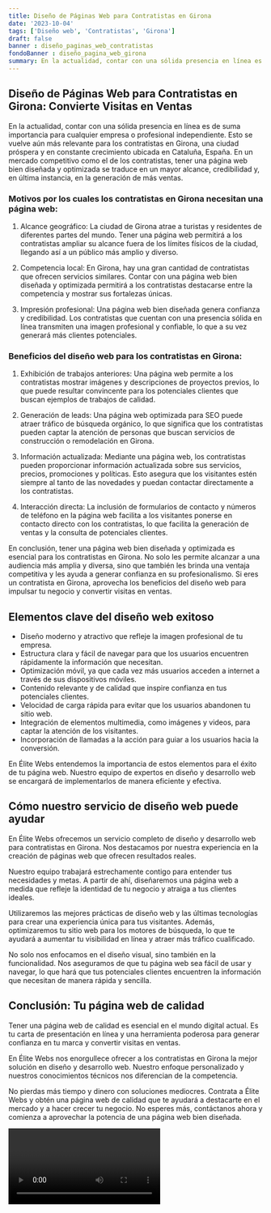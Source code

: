 ```yaml
---
title: Diseño de Páginas Web para Contratistas en Girona
date: '2023-10-04'
tags: ['Diseño web', 'Contratistas', 'Girona']
draft: false
banner : diseño_paginas_web_contratistas
fondoBanner : diseño_pagina_web_girona
summary: En la actualidad, contar con una sólida presencia en línea es de suma importancia para cualquier empresa o profesional independiente. Esto se vuelve aún más relevante para los contratistas en Girona, una ciudad próspera y en constante crecimiento ubicada en Cataluña, España. En un mercado competitivo como el de los contratistas, tener una página web bien diseñada y optimizada se traduce en un mayor alcance, credibilidad y, en última instancia, en la generación de más ventas. 
---
```


## Diseño de Páginas Web para Contratistas en Girona: Convierte Visitas en Ventas

En la actualidad, contar con una sólida presencia en línea es de suma importancia para cualquier empresa o profesional independiente. Esto se vuelve aún más relevante para los contratistas en Girona, una ciudad próspera y en constante crecimiento ubicada en Cataluña, España. En un mercado competitivo como el de los contratistas, tener una página web bien diseñada y optimizada se traduce en un mayor alcance, credibilidad y, en última instancia, en la generación de más ventas. 

### Motivos por los cuales los contratistas en Girona necesitan una página web:

1. Alcance geográfico: La ciudad de Girona atrae a turistas y residentes de diferentes partes del mundo. Tener una página web permitirá a los contratistas ampliar su alcance fuera de los límites físicos de la ciudad, llegando así a un público más amplio y diverso.

2. Competencia local: En Girona, hay una gran cantidad de contratistas que ofrecen servicios similares. Contar con una página web bien diseñada y optimizada permitirá a los contratistas destacarse entre la competencia y mostrar sus fortalezas únicas.

3. Impresión profesional: Una página web bien diseñada genera confianza y credibilidad. Los contratistas que cuentan con una presencia sólida en línea transmiten una imagen profesional y confiable, lo que a su vez generará más clientes potenciales.

### Beneficios del diseño web para los contratistas en Girona:

1. Exhibición de trabajos anteriores: Una página web permite a los contratistas mostrar imágenes y descripciones de proyectos previos, lo que puede resultar convincente para los potenciales clientes que buscan ejemplos de trabajos de calidad.

2. Generación de leads: Una página web optimizada para SEO puede atraer tráfico de búsqueda orgánico, lo que significa que los contratistas pueden captar la atención de personas que buscan servicios de construcción o remodelación en Girona.

3. Información actualizada: Mediante una página web, los contratistas pueden proporcionar información actualizada sobre sus servicios, precios, promociones y políticas. Esto asegura que los visitantes estén siempre al tanto de las novedades y puedan contactar directamente a los contratistas.

4. Interacción directa: La inclusión de formularios de contacto y números de teléfono en la página web facilita a los visitantes ponerse en contacto directo con los contratistas, lo que facilita la generación de ventas y la consulta de potenciales clientes.

En conclusión, tener una página web bien diseñada y optimizada es esencial para los contratistas en Girona. No solo les permite alcanzar a una audiencia más amplia y diversa, sino que también les brinda una ventaja competitiva y les ayuda a generar confianza en su profesionalismo. Si eres un contratista en Girona, aprovecha los beneficios del diseño web para impulsar tu negocio y convertir visitas en ventas.

<GifSeo />

<Cta />

## Elementos clave del diseño web exitoso

- Diseño moderno y atractivo que refleje la imagen profesional de tu empresa.
- Estructura clara y fácil de navegar para que los usuarios encuentren rápidamente la información que necesitan.
- Optimización móvil, ya que cada vez más usuarios acceden a internet a través de sus dispositivos móviles.
- Contenido relevante y de calidad que inspire confianza en tus potenciales clientes.
- Velocidad de carga rápida para evitar que los usuarios abandonen tu sitio web.
- Integración de elementos multimedia, como imágenes y videos, para captar la atención de los visitantes.
- Incorporación de llamadas a la acción para guiar a los usuarios hacia la conversión.

En Élite Webs entendemos la importancia de estos elementos para el éxito de tu página web. Nuestro equipo de expertos en diseño y desarrollo web se encargará de implementarlos de manera eficiente y efectiva.

## Cómo nuestro servicio de diseño web puede ayudar

En Élite Webs ofrecemos un servicio completo de diseño y desarrollo web para contratistas en Girona. Nos destacamos por nuestra experiencia en la creación de páginas web que ofrecen resultados reales.

Nuestro equipo trabajará estrechamente contigo para entender tus necesidades y metas. A partir de ahí, diseñaremos una página web a medida que refleje la identidad de tu negocio y atraiga a tus clientes ideales.

Utilizaremos las mejores prácticas de diseño web y las últimas tecnologías para crear una experiencia única para tus visitantes. Además, optimizaremos tu sitio web para los motores de búsqueda, lo que te ayudará a aumentar tu visibilidad en línea y atraer más tráfico cualificado.

No solo nos enfocamos en el diseño visual, sino también en la funcionalidad. Nos aseguramos de que tu página web sea fácil de usar y navegar, lo que hará que tus potenciales clientes encuentren la información que necesitan de manera rápida y sencilla.

## Conclusión: Tu página web de calidad

Tener una página web de calidad es esencial en el mundo digital actual. Es tu carta de presentación en línea y una herramienta poderosa para generar confianza en tu marca y convertir visitas en ventas.

En Élite Webs nos enorgullece ofrecer a los contratistas en Girona la mejor solución en diseño y desarrollo web. Nuestro enfoque personalizado y nuestros conocimientos técnicos nos diferencian de la competencia.

No pierdas más tiempo y dinero con soluciones mediocres. Contrata a Élite Webs y obtén una página web de calidad que te ayudará a destacarte en el mercado y a hacer crecer tu negocio. No esperes más, contáctanos ahora y comienza a aprovechar la potencia de una página web bien diseñada.

<Video />

<CtaBot job='Contratistas' city='Girona'/>

<Gmaps query='Girona+españa+maps' />